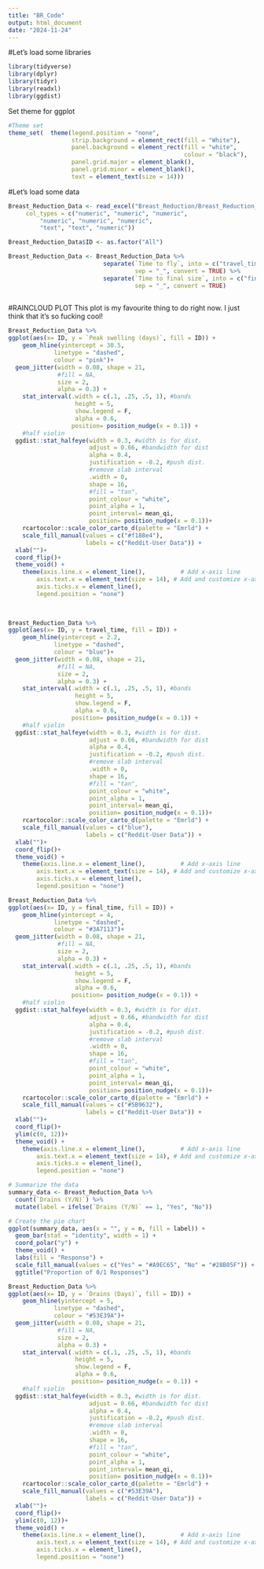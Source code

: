 ```yaml
---
title: "BR_Code"
output: html_document
date: "2024-11-24"
---
```


#Let's load some libraries
```r
library(tidyverse)
library(dplyr)
library(tidyr)
library(readxl)
library(ggdist)

```

Set theme for ggplot
```r
#Theme set
theme_set(  theme(legend.position = "none",
                  strip.background = element_rect(fill = "White"),
                  panel.background = element_rect(fill = "white",
                                                  colour = "black"), 
                  panel.grid.major = element_blank(), 
                  panel.grid.minor = element_blank(), 
                  text = element_text(size = 14)))
```

#Let's load some data
```r
Breast_Reduction_Data <- read_excel("Breast_Reduction/Breast_Reduction_Data.xlsx", 
     col_types = c("numeric", "numeric", "numeric", 
         "numeric", "numeric", "numeric", 
         "text", "text", "numeric"))

Breast_Reduction_Data$ID <- as.factor("All")

Breast_Reduction_Data <- Breast_Reduction_Data %>%
                           separate(`Time to fly`, into = c("travel_time", "unit_travel"), 
                                    sep = "_", convert = TRUE) %>% 
                           separate(`Time to final size`, into = c("final_time", "unit_final"), 
                                    sep = "_", convert = TRUE)
  
```

#RAINCLOUD PLOT
This plot is my favourite thing to do right now. I just think that it's so fucking cool!

```r
Breast_Reduction_Data %>%
ggplot(aes(x= ID, y = `Peak swelling (days)`, fill = ID)) +
    geom_hline(yintercept = 30.5, 
             linetype = "dashed", 
             colour = "pink")+
  geom_jitter(width = 0.08, shape = 21, 
              #fill = NA, 
              size = 2,
              alpha = 0.3) +
    stat_interval(.width = c(.1, .25, .5, 1), #bands
                   height = 5, 
                   show.legend = F, 
                   alpha = 0.6, 
                  position= position_nudge(x = 0.1)) +
    #half violin
  ggdist::stat_halfeye(width = 0.3, #width is for dist.
                       adjust = 0.66, #bandwidth for dist
                       alpha = 0.4, 
                       justification = -0.2, #push dist.
                       #remove slab interval
                       .width = 0, 
                       shape = 16,
                       #fill = "tan",
                       point_colour = "white", 
                       point_alpha = 1,
                       point_interval= mean_qi,
                       position= position_nudge(x = 0.1))+
    rcartocolor::scale_color_carto_d(palette = "Emrld") + 
    scale_fill_manual(values = c("#f188e4"),
                      labels = c("Reddit-User Data")) +
  xlab("")+
  coord_flip()+
  theme_void() +
    theme(axis.line.x = element_line(),          # Add x-axis line
        axis.text.x = element_text(size = 14), # Add and customize x-axis text
        axis.ticks.x = element_line(), 
        legend.position = "none")  
    
    

```

```r
Breast_Reduction_Data %>%
ggplot(aes(x= ID, y = travel_time, fill = ID)) +
    geom_hline(yintercept = 2.2, 
             linetype = "dashed", 
             colour = "blue")+
  geom_jitter(width = 0.08, shape = 21, 
              #fill = NA, 
              size = 2,
              alpha = 0.3) +
    stat_interval(.width = c(.1, .25, .5, 1), #bands
                   height = 5, 
                   show.legend = F, 
                   alpha = 0.6, 
                  position= position_nudge(x = 0.1)) +
    #half violin
  ggdist::stat_halfeye(width = 0.3, #width is for dist.
                       adjust = 0.66, #bandwidth for dist
                       alpha = 0.4, 
                       justification = -0.2, #push dist.
                       #remove slab interval
                       .width = 0, 
                       shape = 16,
                       #fill = "tan",
                       point_colour = "white", 
                       point_alpha = 1,
                       point_interval= mean_qi,
                       position= position_nudge(x = 0.1))+
    rcartocolor::scale_color_carto_d(palette = "Emrld") + 
    scale_fill_manual(values = c("blue"),
                      labels = c("Reddit-User Data")) +
  xlab("")+
  coord_flip()+
  theme_void() +
    theme(axis.line.x = element_line(),          # Add x-axis line
        axis.text.x = element_text(size = 14), # Add and customize x-axis text
        axis.ticks.x = element_line(), 
        legend.position = "none")  

```

```r
Breast_Reduction_Data %>%
ggplot(aes(x= ID, y = final_time, fill = ID)) +
    geom_hline(yintercept = 4, 
             linetype = "dashed", 
             colour = "#3A7113")+
  geom_jitter(width = 0.08, shape = 21, 
              #fill = NA, 
              size = 2,
              alpha = 0.3) +
    stat_interval(.width = c(.1, .25, .5, 1), #bands
                   height = 5, 
                   show.legend = F, 
                   alpha = 0.6, 
                  position= position_nudge(x = 0.1)) +
    #half violin
  ggdist::stat_halfeye(width = 0.3, #width is for dist.
                       adjust = 0.66, #bandwidth for dist
                       alpha = 0.4, 
                       justification = -0.2, #push dist.
                       #remove slab interval
                       .width = 0, 
                       shape = 16,
                       #fill = "tan",
                       point_colour = "white", 
                       point_alpha = 1,
                       point_interval= mean_qi,
                       position= position_nudge(x = 0.1))+
    rcartocolor::scale_color_carto_d(palette = "Emrld") + 
    scale_fill_manual(values = c("#5B9632"),
                      labels = c("Reddit-User Data")) +
  xlab("")+
  coord_flip()+
  ylim(c(0, 12))+
  theme_void() +
    theme(axis.line.x = element_line(),          # Add x-axis line
        axis.text.x = element_text(size = 14), # Add and customize x-axis text
        axis.ticks.x = element_line(), 
        legend.position = "none")  

```

```r

# Summarize the data
summary_data <- Breast_Reduction_Data %>%
  count(`Drains (Y/N)`) %>%
  mutate(label = ifelse(`Drains (Y/N)` == 1, "Yes", "No"))

# Create the pie chart
ggplot(summary_data, aes(x = "", y = n, fill = label)) +
  geom_bar(stat = "identity", width = 1) +
  coord_polar("y") +
  theme_void() +
  labs(fill = "Response") +
  scale_fill_manual(values = c("Yes" = "#A9EC65", "No" = "#28B05F")) +
  ggtitle("Proportion of 0/1 Responses")

Breast_Reduction_Data %>%
ggplot(aes(x= ID, y = `Drains (Days)`, fill = ID)) +
    geom_hline(yintercept = 5, 
             linetype = "dashed", 
             colour = "#53E39A")+
  geom_jitter(width = 0.08, shape = 21, 
              #fill = NA, 
              size = 2,
              alpha = 0.3) +
    stat_interval(.width = c(.1, .25, .5, 1), #bands
                   height = 5, 
                   show.legend = F, 
                   alpha = 0.6, 
                  position= position_nudge(x = 0.1)) +
    #half violin
  ggdist::stat_halfeye(width = 0.3, #width is for dist.
                       adjust = 0.66, #bandwidth for dist
                       alpha = 0.4, 
                       justification = -0.2, #push dist.
                       #remove slab interval
                       .width = 0, 
                       shape = 16,
                       #fill = "tan",
                       point_colour = "white", 
                       point_alpha = 1,
                       point_interval= mean_qi,
                       position= position_nudge(x = 0.1))+
    rcartocolor::scale_color_carto_d(palette = "Emrld") + 
    scale_fill_manual(values = c("#53E39A"),
                      labels = c("Reddit-User Data")) +
  xlab("")+
  coord_flip()+
  ylim(c(0, 12))+
  theme_void() +
    theme(axis.line.x = element_line(),          # Add x-axis line
        axis.text.x = element_text(size = 14), # Add and customize x-axis text
        axis.ticks.x = element_line(), 
        legend.position = "none")  

```

